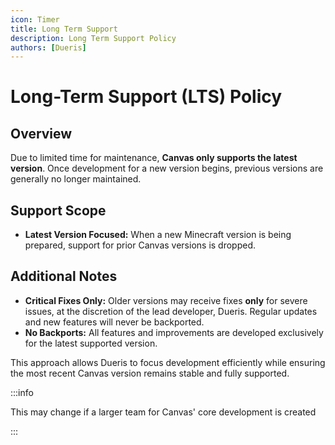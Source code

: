 ```yaml
---
icon: Timer
title: Long Term Support
description: Long Term Support Policy
authors: [Dueris]
---
```



# Long-Term Support (LTS) Policy

## Overview

Due to limited time for maintenance, **Canvas only supports the latest version**. Once development for a new version begins, previous versions are generally no longer maintained.

## Support Scope

* **Latest Version Focused:**
  When a new Minecraft version is being prepared, support for prior Canvas versions is dropped.

## Additional Notes

* **Critical Fixes Only:**
  Older versions may receive fixes **only** for severe issues, at the discretion of the lead developer, Dueris. Regular updates and new features will never be backported.
* **No Backports:**
  All features and improvements are developed exclusively for the latest supported version.

This approach allows Dueris to focus development efficiently while ensuring the most recent Canvas version remains stable and fully supported.

:::info

This may change if a larger team for Canvas' core development is created

:::
